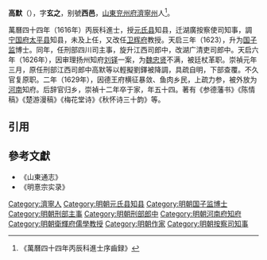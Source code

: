 '''高默'''（{{bd|1586年||1639年|}}），字'''玄之'''，别號'''西邑'''，[[山東|山東]][[兖州府|兖州府]][[濟寧州|濟寧州]]人<ref>《萬曆四十四年丙辰科進士序齒録》</ref>。

萬曆四十四年（1616年）丙辰科進士，授[[元氏县|元氏县]]知县，迁湖廣按察使司知事，調[[宁国府|宁国府]][[太平县|太平县]]知县，未及上任，又改任[[卫辉府|卫辉府]]教授。天启三年（1623），升为[[国子监|国子监]]博士。同年，任刑部四川司主事，旋升江西司郎中，改湖广清吏司郎中。天启六年（1626年），因审理扬州知府[[刘铎|刘铎]]一案，为[[魏忠贤|魏忠贤]]不满，被廷杖革职。崇禎元年三月，原任刑部江西司郎中高默等以輕擬劉鐸被降調，具疏自明，下部查覆。不久官复原职。二年（1629年），因德王府横征暴敛、鱼肉乡民，上疏力参，被外放为[[河南|河南]]知府。后辞官归乡，崇禎十二年卒于家，年五十四。著有《参德藩书》《陈情稿》《楚游漫稿》《梅花堂诗》《秋怀诗三十韵》等。

==引用==
{{reflist}}

==參考文獻==
*《山東通志》
*《明憙宗实录》

{{萬曆四十四年丙辰科殿試金榜}}
{{DEFAULTSORT:Gao高}}
[[Category:濟寧人|Category:濟寧人]]
[[Category:明朝元氏县知县|Category:明朝元氏县知县]]
[[Category:明朝国子监博士|Category:明朝国子监博士]]
[[Category:明朝刑部主事|Category:明朝刑部主事]]
[[Category:明朝刑部郎中|Category:明朝刑部郎中]]
[[Category:明朝河南府知府|Category:明朝河南府知府]]
[[Category:明朝衛輝府儒學教授|Category:明朝衛輝府儒學教授]]
[[Category:明朝作家|Category:明朝作家]]
[[Category:明朝按察司知事|Category:明朝按察司知事]]